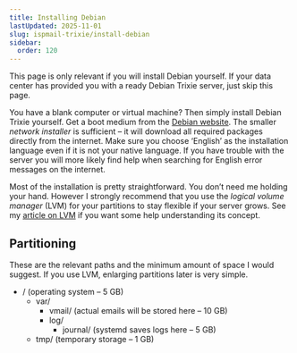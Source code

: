 ```yaml
---
title: Installing Debian
lastUpdated: 2025-11-01
slug: ispmail-trixie/install-debian
sidebar:
  order: 120
---
```



<Aside type="tip">
  This page is only relevant if you will install Debian yourself. If your data center has provided you with a ready
  Debian Trixie server, just skip this page.
</Aside>

You have a blank computer or virtual machine? Then simply install Debian Trixie yourself. Get a boot medium from the
[Debian website](https://www.debian.org/distrib/netinst). The smaller _network installer_ is sufficient – it will
download all required packages directly from the internet. Make sure you choose ‘English’ as the installation language
even if it is not your native language. If you have trouble with the server you will more likely find help when
searching for English error messages on the internet.

Most of the installation is pretty straightforward. You don’t need me holding your hand. However I strongly recommend
that you use the _logical volume manager_ (LVM) for your partitions to stay flexible if your server grows. See my
[article on LVM](https://workaround.org/understanding-lvm/) if you want some help understanding its concept.

## Partitioning

These are the relevant paths and the minimum amount of space I would suggest. If you use LVM, enlarging partitions later
is very simple.

<FileTree>

- / (operating system – 5 GB)
  - var/
    - vmail/ (actual emails will be stored here – 10 GB)
    - log/
      - journal/ (systemd saves logs here – 5 GB)
  - tmp/ (temporary storage – 1 GB)

</FileTree>
